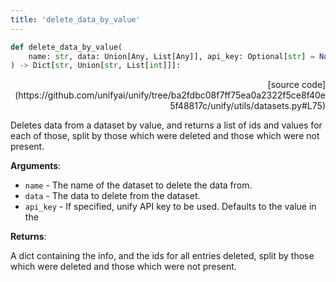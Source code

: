 ```yaml
---
title: 'delete_data_by_value'
---
```


```python
def delete_data_by_value(
    name: str, data: Union[Any, List[Any]], api_key: Optional[str] = None
) -> Dict[str, Union[str, List[int]]]:
```

<p align="right">[source code](https://github.com/unifyai/unify/tree/ba2fdbc08f7ff75ea0a2322f5ce8f40e5f48817c/unify/utils/datasets.py#L75)</p>

Deletes data from a dataset by value, and returns a list of ids and values for each
of those, split by those which were deleted and those which were not present.

**Arguments**:

- `name` - The name of the dataset to delete the data from.
- `data` - The data to delete from the dataset.
- `api_key` - If specified, unify API key to be used. Defaults to the value in the



**Returns**:

A dict containing the info, and the ids for all entries deleted, split by those
which were deleted and those which were not present.